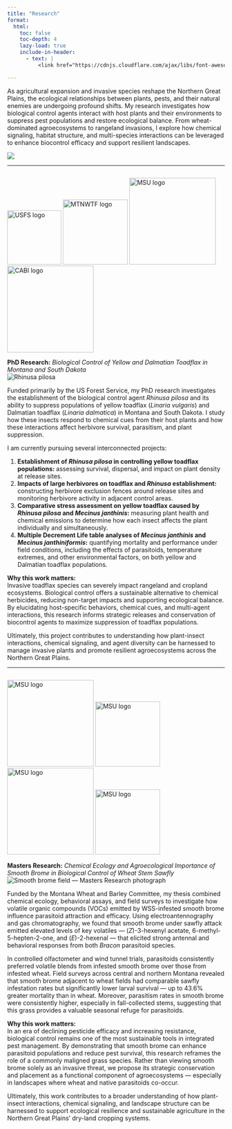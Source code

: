 ```yaml
---
title: "Research"
format:   
  html:    
    toc: false 
    toc-depth: 4
    lazy-load: true
    include-in-header:
      - text: |
          <link href="https://cdnjs.cloudflare.com/ajax/libs/font-awesome/5.15.4/css/all.min.css" rel="stylesheet">

---
```

As agricultural expansion and invasive species reshape the Northern Great Plains, the ecological relationships between plants, pests, and their natural enemies are undergoing profound shifts. My research investigates how biological control agents interact with host plants and their environments to suppress pest populations and restore ecological balance. From wheat-dominated agroecosystems to rangeland invasions, I explore how chemical signaling, habitat structure, and multi-species interactions can be leveraged to enhance biocontrol efficacy and support resilient landscapes.

![](images/copper.jpg)

<hr> 


<!-- <img src="spanish_lake.jpg" alt="Mountain view" style="width:100%;"> -->

<div style="display:flex; justify-content:center; align-items:center; gap:20px;">
  <img src="images/phd/usfs.png" alt="USFS logo" style="width:125px; height:auto;">
  <img src="images/phd/mtnwtf.png" alt="MTNWTF logo" style="width:150px; height:auto;">
  <img src="images/msu_logo.png" alt="MSU logo" style="width:200px; height:auto;">
  <img src="images/phd/cabi.png" alt="CABI logo" style="width:200px; height:auto;">
</div> 
<div class="proj-row">
  <div class="mr-title"><strong>PhD Research:</strong> <em>Biological Control of Yellow and Dalmatian Toadflax in Montana and South Dakota</em></div>
  <img src="images/phd/rhinusa.jpg" alt="Rhinusa pilosa" loading="lazy">
  <p>
    Funded primarily by the US Forest Service, my PhD research investigates the establishment of the biological control agent <em>Rhinusa pilosa</em> and its ability to suppress populations of yellow toadflax (<em>Linaria vulgaris</em>) and Dalmatian toadflax (<em>Linaria dalmatica</em>) in Montana and South Dakota. I study how these insects respond to chemical cues from their host plants and how these interactions affect herbivore survival, parasitism, and plant suppression.
  </p>
  <p>
    I am currently pursuing several interconnected projects:
    <ol>
      <li><strong>Establishment of <em>Rhinusa pilosa</em> in controlling yellow toadflax populations:</strong> assessing survival, dispersal, and impact on plant density at release sites.</li>
      <li><strong>Impacts of large herbivores on toadflax and <em>Rhinusa</em> establishment:</strong> constructing herbivore exclusion fences around release sites and monitoring herbivore activity in adjacent control areas.</li>
      <li><strong>Comparative stress assessment on yellow toadflax caused by <em>Rhinusa pilosa</em> and <em>Mecinus janthinis</em>:</strong> measuring plant health and chemical emissions to determine how each insect affects the plant individually and simultaneously.</li>
      <li><strong>Multiple Decrement Life table analyses of <em>Mecinus janthinis</em> and <em>Mecinus janthiniformis</em>:</strong> quantifying mortality and performance under field conditions, including the effects of parasitoids, temperature extremes, and other environmental factors, on both yellow and Dalmatian toadflax populations.</li>
    </ol>
  </p>
  <p><strong>Why this work matters:</strong><br>
    Invasive toadflax species can severely impact rangeland and cropland ecosystems. Biological control offers a sustainable alternative to chemical herbicides, reducing non-target impacts and supporting ecological balance. By elucidating host-specific behaviors, chemical cues, and multi-agent interactions, this research informs strategic releases and conservation of biocontrol agents to maximize suppression of toadflax populations.
  </p>
  <p>
    Ultimately, this project contributes to understanding how plant-insect interactions, chemical signaling, and agent diversity can be harnessed to manage invasive plants and promote resilient agroecosystems across the Northern Great Plains.
  </p>
</div>



<hr>

<div style="display:flex; justify-content:center; align-items:center; gap:20px;">
  <img src="images/msu_logo.png" alt="MSU logo" style="width:200px; height:auto;">
  <img src="images/mwbc_logo.png" alt="MSU logo" style="width:150px; height:auto;">
  <img src="images/masters/usda.png" alt="MSU logo" style="width:200px; height:auto;">
  <img src="images/masters/nifa.png" alt="MSU logo" style="width:150px; height:auto;">
</div>
<div class="proj-row">
  <div class="mr-title"><strong>Masters Research:</strong> <em>Chemical Ecology and Agroecological Importance of Smooth Brome in Biological Control of Wheat Stem Sawfly</em></div>
  <img src="images/masters/DJI_0096.JPG" alt="Smooth brome field — Masters Research photograph" loading="lazy">
<p>
    Funded by the Montana Wheat and Barley Committee, my thesis combined chemical ecology, behavioral assays, and field surveys to investigate how volatile organic compounds (VOCs) emitted by WSS-infested smooth brome influence parasitoid attraction and efficacy. Using electroantennography and gas chromatography, we found that smooth brome under sawfly attack emitted elevated levels of key volatiles — (<em>Z</em>)-3-hexenyl acetate, 6-methyl-5-hepten-2-one, and (<em>E</em>)-2-hexenal — that elicited strong antennal and behavioral responses from both <em>Bracon</em> parasitoid species.
</p>
<p> 
    In controlled olfactometer and wind tunnel trials, parasitoids consistently preferred volatile blends from infested smooth brome over those from infested wheat. Field surveys across central and northern Montana revealed that smooth brome adjacent to wheat fields had comparable sawfly infestation rates but significantly lower larval survival — up to 43.6% greater mortality than in wheat. Moreover, parasitism rates in smooth brome were consistently higher, especially in fall-collected stems, suggesting that this grass provides a valuable seasonal refuge for parasitoids. 
</p>

<p><strong>Why this work matters:</strong><br>
    In an era of declining pesticide efficacy and increasing resistance, biological control remains one of the most sustainable tools in integrated pest management. By demonstrating that smooth brome can enhance parasitoid populations and reduce pest survival, this research reframes the role of a commonly maligned grass species. Rather than viewing smooth brome solely as an invasive threat, we propose its strategic conservation and placement as a functional component of agroecosystems — especially in landscapes where wheat and native parasitoids co-occur.</p>

  <p>Ultimately, this work contributes to a broader understanding of how plant-insect interactions, chemical signaling, and landscape structure can be harnessed to support ecological resilience and sustainable agriculture in the Northern Great Plains' dry-land cropping systems.</p>
</div>
